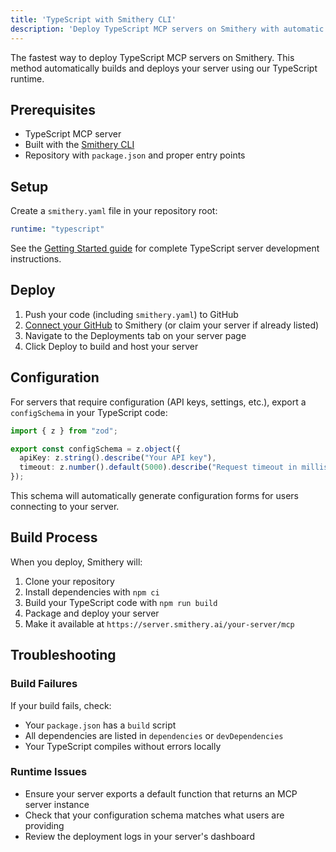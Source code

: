 ```yaml
---
title: 'TypeScript with Smithery CLI'
description: 'Deploy TypeScript MCP servers on Smithery with automatic builds using Smithery CLI.'
---
```


The fastest way to deploy TypeScript MCP servers on Smithery. This method automatically builds and deploys your server using our TypeScript runtime.

## Prerequisites

- TypeScript MCP server
- Built with the [Smithery CLI](https://github.com/smithery-ai/cli)
- Repository with `package.json` and proper entry points

## Setup

Create a `smithery.yaml` file in your repository root:

```yaml
runtime: "typescript"
```

See the [Getting Started guide](/getting_started/quickstart_build) for complete TypeScript server development instructions.

## Deploy

1. Push your code (including `smithery.yaml`) to GitHub
2. [Connect your GitHub](https://smithery.ai/new) to Smithery (or claim your server if already listed)
3. Navigate to the Deployments tab on your server page
4. Click Deploy to build and host your server

## Configuration

For servers that require configuration (API keys, settings, etc.), export a `configSchema` in your TypeScript code:

```typescript
import { z } from "zod";

export const configSchema = z.object({
  apiKey: z.string().describe("Your API key"),
  timeout: z.number().default(5000).describe("Request timeout in milliseconds"),
});
```

This schema will automatically generate configuration forms for users connecting to your server.

## Build Process

When you deploy, Smithery will:

1. Clone your repository
2. Install dependencies with `npm ci`
3. Build your TypeScript code with `npm run build`
4. Package and deploy your server
5. Make it available at `https://server.smithery.ai/your-server/mcp`

## Troubleshooting

### Build Failures

If your build fails, check:
- Your `package.json` has a `build` script
- All dependencies are listed in `dependencies` or `devDependencies`
- Your TypeScript compiles without errors locally

### Runtime Issues

- Ensure your server exports a default function that returns an MCP server instance
- Check that your configuration schema matches what users are providing
- Review the deployment logs in your server's dashboard
